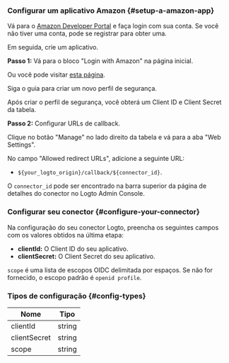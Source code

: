 ### Configurar um aplicativo Amazon \{#setup-a-amazon-app}

Vá para o [Amazon Developer Portal](https://developer.amazon.com) e faça login com sua conta. Se você não tiver uma conta, pode se registrar para obter uma.

Em seguida, crie um aplicativo.

**Passo 1:** Vá para o bloco "Login with Amazon" na página inicial.

Ou você pode visitar [esta página](https://developer.amazon.com/loginwithamazon/console/site/lwa/overview.html).

Siga o guia para criar um novo perfil de segurança.

Após criar o perfil de segurança, você obterá um Client ID e Client Secret da tabela.

**Passo 2:** Configurar URLs de callback.

Clique no botão "Manage" no lado direito da tabela e vá para a aba "Web Settings".

No campo "Allowed redirect URLs", adicione a seguinte URL:

- `${your_logto_origin}/callback/${connector_id}`.

O `connector_id` pode ser encontrado na barra superior da página de detalhes do conector no Logto Admin Console.

### Configurar seu conector \{#configure-your-connector}

Na configuração do seu conector Logto, preencha os seguintes campos com os valores obtidos na última etapa:

- **clientId:** O Client ID do seu aplicativo.
- **clientSecret:** O Client Secret do seu aplicativo.

`scope` é uma lista de escopos OIDC delimitada por espaços. Se não for fornecido, o escopo padrão é `openid profile`.

### Tipos de configuração \{#config-types}

| Nome         | Tipo   |
| ------------ | ------ |
| clientId     | string |
| clientSecret | string |
| scope        | string |